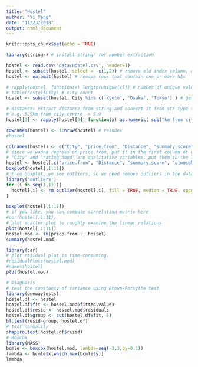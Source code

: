 ```yaml
---
title: "Hostel"
author: "Yi Yang"
date: "11/23/2018"
output: html_document
---
```


```r
knitr::opts_chunk$set(echo = TRUE)
```

```r
library(stringr) # install stringr for number extraction

hostel <- read.csv('data/Hostel.csv', header=T)
hostel <- subset(hostel, select = -c(1,2)) # remove old index column, and hostel name column
hostel <- na.omit(hostel) # remove rows that contain one or more NAs

# rapply(hostel, function(x) length(unique(x))) # number of unique values in each column
# table(hostel$City) # city count 
hostel <- subset(hostel, City %in% c('Kyoto', 'Osaka', 'Tokyo') ) # get hostels from 'Kyoto', 'Osaka', 'Tokyo'

# distance: extract distance from string and convert it from str type to int
# e.g. 5.9km from city centre -> 5.9
hostel[3] <- rapply(hostel[3], function(x) as.numeric( sub("km from city centre", "", x)) )

rownames(hostel) <- 1:nrow(hostel) # reindex
#hostel

colnames(hostel) <- c("City", "price.from", "Distance", "summary.score", "rating.band", "atmosphere", "cleanliness", "facilities", "location.y", "security", "staff", "valueformoney", "lon")
# since we wanna regress on price.from, put it in the first column of our data frame
# "City" and "rating.band" are qualitative variables, put them in the last column
hostel <- hostel[,c("price.from", "Distance", "summary.score", "atmosphere", "cleanliness", "facilities", "location.y", "security", "staff", "valueformoney", "lon", "City", "rating.band")]
boxplot(hostel[,1:11])
# From boxplot, we see outliers, so we need remove outliers in the data set
library('outliers')
for (i in seq(1,11)){
  hostel[,i] <- rm.outlier(hostel[,i], fill = TRUE, median = TRUE, opposite = FALSE)
}

boxplot(hostel[,1:11])
# if you like, you can compute correlation matrix here
#cor(hostel[,1:11])
# plot scatter plot to roughly examine the linear relations
plot(hostel[,1:11])
hostel.mod <- lm(price.from~., hostel)
summary(hostel.mod)

library(car)
# plot residual plot is time-consuming.
#residualPlots(hostel.mod)
#names(hostel)
plot(hostel.mod)

# Diagnosis
# test the constancy of variance using Brown-Forsythe test
library(onewaytests)
hostel.df <- hostel
hostel.df$fit <- hostel.mod$fitted.values
hostel.df$resid <- hostel.mod$residuals
hostel.df$group <- cut(hostel.df$fit, 5)
bf.test(resid~group, hostel.df)
# test normality
shapiro.test(hostel.df$resid)
# Boxcox
library(MASS)
bcmle <- boxcox(hostel.mod, lambda=seq(-3,3,by=0.1))
lambda <- bcmle$x[which.max(bcmle$y)]
lambda
```
